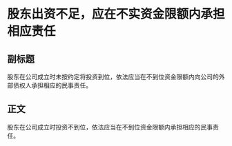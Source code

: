 # 股东出资不足，应在不实资金限额内承担相应责任
## 副标题
股东在公司成立时未按约定将投资到位，依法应当在不到位资金限额内向公司的外部债权人承担相应的民事责任。
## 正文
股东在公司成立时投资不到位，依法应当在不到位资金限额内承担相应的民事责任。